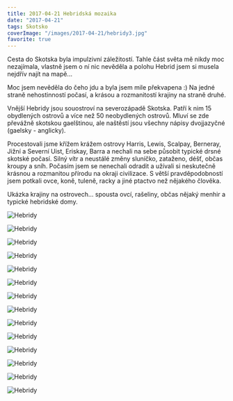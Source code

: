 ```yaml
---
title: 2017-04-21 Hebridská mozaika
date: "2017-04-21"
tags: Skotsko
coverImage: "/images/2017-04-21/hebridy3.jpg"
favorite: true
---
```


Cesta do Skotska byla impulzivní záležitostí. Tahle část světa mě nikdy moc nezajímala, vlastně jsem o ní nic nevěděla a polohu Hebrid jsem si musela nejdřív najít na mapě...

Moc jsem nevěděla do čeho jdu a byla jsem mile překvapena :) Na jedné straně nehostinností počasí, a krásou a rozmanitostí krajiny na straně druhé.

Vnější Hebridy jsou souostroví na severozápadě Skotska. Patří k nim 15 obydlených ostrovů a více než 50 neobydlených ostrovů. Mluví se zde převážně skotskou gaelštinou, ale naštěstí jsou všechny nápisy dvojjazyčné (gaelsky - anglicky).

Procestovali jsme křížem krážem ostrovy Harris, Lewis, Scalpay, Berneray, Jižní a Severní Uist, Eriskay, Barra a nechali na sebe působit typické drsné skotské počasí. Silný vítr a neustálé změny sluníčko, zataženo, déšť, občas kroupy a sníh. Počasím jsem se nenechali odradit a užívali si neskutečně krásnou a rozmanitou přírodu na okraji civilizace. S větší pravděpodobností jsem potkali ovce, koně, tuleně, racky a jiné ptactvo než nějakého člověka.

Ukázka krajiny na ostrovech... spousta ovcí, rašeliny, občas nějaký menhir a typické hebridské domy.

<LayoutGrid3Col>
<Image
  src="/images/2017-04-21/hebridy1.jpg"
  alt="Hebridy"
  width={1280}
  height={750}
  priority
  className="next-image"
/>

<Image
  src="/images/2017-04-21/hebridy2.jpg"
  alt="Hebridy"
  width={1280}
  height={750}
  className="next-image"
/>

<Image
  src="/images/2017-04-21/hebridy3.jpg"
  alt="Hebridy"
  width={1280}
  height={750}
  className="next-image"
/>

<Image
  src="/images/2017-04-21/hebridy4.jpg"
  alt="Hebridy"
  width={1280}
  height={750}
  className="next-image"
/>

<Image
  src="/images/2017-04-21/hebridy5.jpg"
  alt="Hebridy"
  width={1280}
  height={750}
  className="next-image"
/>

<Image
  src="/images/2017-04-21/hebridy6.jpg"
  alt="Hebridy"
  width={1280}
  height={750}
  className="next-image"
/>

<Image
  src="/images/2017-04-21/hebridy7.jpg"
  alt="Hebridy"
  width={1280}
  height={750}
  className="next-image"
/>

<Image
  src="/images/2017-04-21/hebridy8.jpg"
  alt="Hebridy"
  width={1280}
  height={750}
  className="next-image"
/>

<Image
  src="/images/2017-04-21/hebridy9.jpg"
  alt="Hebridy"
  width={1280}
  height={750}
  className="next-image"
/>

<Image
  src="/images/2017-04-21/hebridy10.jpg"
  alt="Hebridy"
  width={1280}
  height={750}
  className="next-image"
/>

<Image
  src="/images/2017-04-21/hebridy11.jpg"
  alt="Hebridy"
  width={1280}
  height={750}
  className="next-image"
/>

<Image
  src="/images/2017-04-21/hebridy12.jpg"
  alt="Hebridy"
  width={1280}
  height={750}
  className="next-image"
/>

<Image
  src="/images/2017-04-21/hebridy13.jpg"
  alt="Hebridy"
  width={1280}
  height={750}
  className="next-image"
/>

<Image
  src="/images/2017-04-21/hebridy14.jpg"
  alt="Hebridy"
  width={1280}
  height={750}
  className="next-image"
/>
</LayoutGrid3Col>
